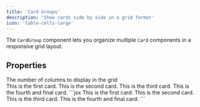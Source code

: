 ```yaml
---
title: 'Card Groups'
description: 'Show cards side by side in a grid format'
icon: 'table-cells-large'
---
```


The `CardGroup` component lets you organize multiple `Card` components in a responsive grid layout.

## Properties

<ParamField path="cols" type="number" required={false} default="2">
  The number of columns to display in the grid
</ParamField>

<br />
<Tabs>
  <Tab title="Example">
    <CardGroup cols={2}>
      <Card title="First Card" icon="circle-1">
        This is the first card.
      </Card>
      <Card title="Second Card" icon="circle-2">
        This is the second card.
      </Card>
      <Card title="Third Card" icon="circle-3">
        This is the third card.
      </Card>
      <Card title="Fourth Card" icon="circle-4">
        This is the fourth and final card.
      </Card>
    </CardGroup>
  </Tab>
  <Tab title="Markdown">
    ```jsx
    <CardGroup cols={2}>
      <Card title="First Card" icon="circle-1">
        This is the first card.
      </Card>
      <Card title="Second Card" icon="circle-2">
        This is the second card.
      </Card>
      <Card title="Third Card" icon="circle-3">
        This is the third card.
      </Card>
      <Card title="Fourth Card" icon="circle-4">
        This is the fourth and final card.
      </Card>
    </CardGroup>
    ```
  </Tab>
</Tabs>